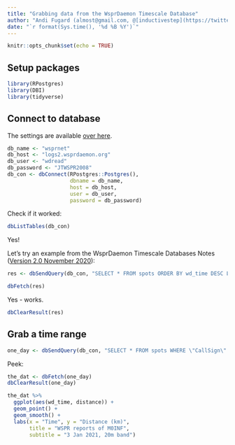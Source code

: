 ```yaml
---
title: "Grabbing data from the WsprDaemon Timescale Database"
author: "Andi Fugard (almost@gmail.com, @[inductivestep](https://twitter.com/InductiveStep))"
date: "`r format(Sys.time(), '%d %B %Y')`"
---
```


```r
knitr::opts_chunk$set(echo = TRUE)
```



## Setup packages

```r
library(RPostgres)
library(DBI)
library(tidyverse)
```


## Connect to database

The settings are available [over here](http://wsprdaemon.org/ewExternalFiles/Timescale_wsprdaemon_database_queries_and_APIs_V2.pdf).

```r
db_name <- "wsprnet"
db_host <- "logs2.wsprdaemon.org"  
db_user <- "wdread"  
db_password <- "JTWSPR2008"
db_con <- dbConnect(RPostgres::Postgres(),
                    dbname = db_name,
                    host = db_host,
                    user = db_user,
                    password = db_password)  
```

Check if it worked:

```r
dbListTables(db_con) 
```

Yes!

Let's try an example from the WsprDaemon Timescale Databases Notes ([Version 2.0 November 2020](http://wsprdaemon.org/ewExternalFiles/Timescale_wsprdaemon_database_queries_and_APIs_V2.pdf)):

```r
res <- dbSendQuery(db_con, "SELECT * FROM spots ORDER BY wd_time DESC LIMIT 10")
```

```r
dbFetch(res)
```

Yes - works.

```r
dbClearResult(res)
```


## Grab a time range


```r
one_day <- dbSendQuery(db_con, "SELECT * FROM spots WHERE \"CallSign\" = 'M0INF' AND wd_time >= '2021-01-03T00:00:00Z' AND wd_time < '2021-01-04T00:00:00Z';")
```

Peek:

```r
the_dat <- dbFetch(one_day)
dbClearResult(one_day)
```




```r
the_dat %>%
  ggplot(aes(wd_time, distance)) +
  geom_point() +
  geom_smooth() +
  labs(x = "Time", y = "Distance (km)",
       title = "WSPR reports of M0INF",
       subtitle = "3 Jan 2021, 20m band")
```


